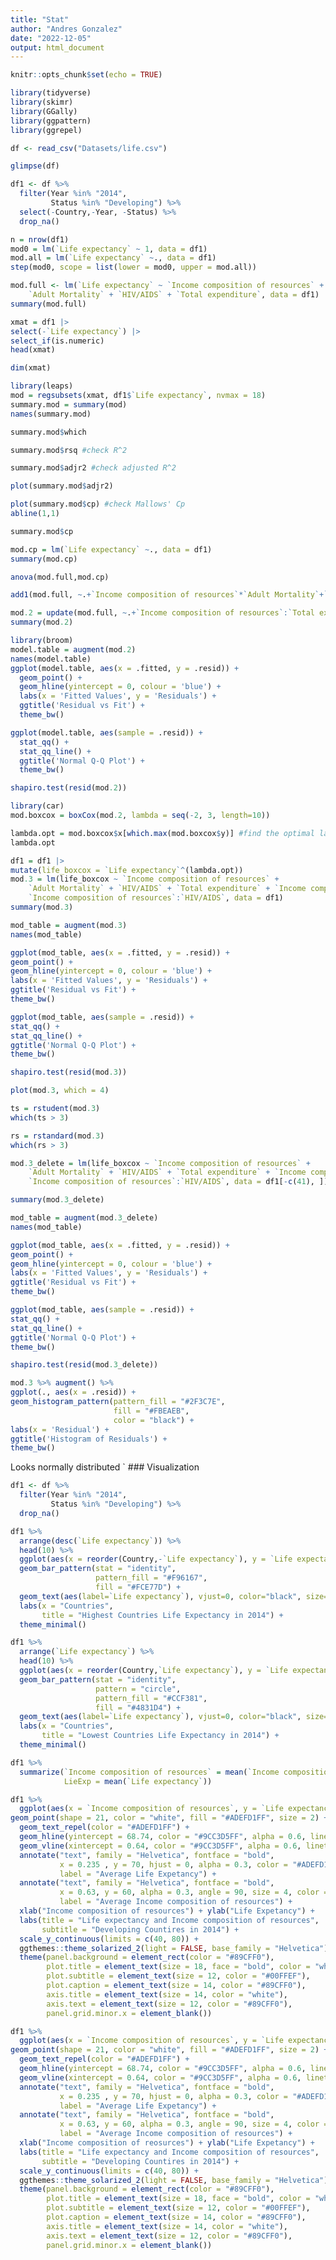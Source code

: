 ```yaml
---
title: "Stat"
author: "Andres Gonzalez"
date: "2022-12-05"
output: html_document
---
```


```r
knitr::opts_chunk$set(echo = TRUE)
```

```r
library(tidyverse)
library(skimr)
library(GGally)
library(ggpattern)
library(ggrepel)
```

```r
df <- read_csv("Datasets/life.csv")
```

```r
glimpse(df)
```

```r
df1 <- df %>%
  filter(Year %in% "2014",
         Status %in% "Developing") %>%
  select(-Country,-Year, -Status) %>%
  drop_na()
```



```r
n = nrow(df1)
mod0 = lm(`Life expectancy` ~ 1, data = df1)
mod.all = lm(`Life expectancy` ~., data = df1)
step(mod0, scope = list(lower = mod0, upper = mod.all))
```

```r
mod.full <- lm(`Life expectancy` ~ `Income composition of resources` + 
    `Adult Mortality` + `HIV/AIDS` + `Total expenditure`, data = df1)
summary(mod.full)
```

```r
xmat = df1 |>
select(-`Life expectancy`) |>
select_if(is.numeric)
head(xmat)
```

```r
dim(xmat)
```

```r
library(leaps)
mod = regsubsets(xmat, df1$`Life expectancy`, nvmax = 18)
summary.mod = summary(mod)
names(summary.mod)
```

```r
summary.mod$which
```

```r
summary.mod$rsq #check R^2
```

```r
summary.mod$adjr2 #check adjusted R^2
```

```r
plot(summary.mod$adjr2)
```

```r
plot(summary.mod$cp) #check Mallows' Cp
abline(1,1)
```

```r
summary.mod$cp
```

```r
mod.cp = lm(`Life expectancy` ~., data = df1)
summary(mod.cp)
```

```r
anova(mod.full,mod.cp)
```


```r
add1(mod.full, ~.+`Income composition of resources`*`Adult Mortality`+`Income composition of resources`*`HIV/AIDS`+`Income composition of resources`*`Total expenditure`, test = 'F')
```

```r
mod.2 = update(mod.full, ~.+`Income composition of resources`:`Total expenditure`+`Income composition of resources`:`HIV/AIDS`)
summary(mod.2)
```



```r
library(broom)
model.table = augment(mod.2)
names(model.table)
ggplot(model.table, aes(x = .fitted, y = .resid)) +
  geom_point() +
  geom_hline(yintercept = 0, colour = 'blue') +
  labs(x = 'Fitted Values', y = 'Residuals') +
  ggtitle('Residual vs Fit') +
  theme_bw()
```

```r
ggplot(model.table, aes(sample = .resid)) +
  stat_qq() +
  stat_qq_line() +
  ggtitle('Normal Q-Q Plot') +
  theme_bw()
```

```r
shapiro.test(resid(mod.2))
```

```r
library(car)
mod.boxcox = boxCox(mod.2, lambda = seq(-2, 3, length=10))
```

```r
lambda.opt = mod.boxcox$x[which.max(mod.boxcox$y)] #find the optimal lambda
lambda.opt
```

```r
df1 = df1 |>
mutate(life_boxcox = `Life expectancy`^(lambda.opt))
mod.3 = lm(life_boxcox ~ `Income composition of resources` + 
    `Adult Mortality` + `HIV/AIDS` + `Total expenditure` + `Income composition of resources`:`Total expenditure` + 
    `Income composition of resources`:`HIV/AIDS`, data = df1)
summary(mod.3)
```

```r
mod_table = augment(mod.3)
names(mod_table)
```

```r
ggplot(mod_table, aes(x = .fitted, y = .resid)) +
geom_point() +
geom_hline(yintercept = 0, colour = 'blue') +
labs(x = 'Fitted Values', y = 'Residuals') +
ggtitle('Residual vs Fit') +
theme_bw()
```

```r
ggplot(mod_table, aes(sample = .resid)) +
stat_qq() +
stat_qq_line() +
ggtitle('Normal Q-Q Plot') +
theme_bw()
```

```r
shapiro.test(resid(mod.3))
```


```r
plot(mod.3, which = 4)
```

```r
ts = rstudent(mod.3)
which(ts > 3)
```

```r
rs = rstandard(mod.3)
which(rs > 3)
```

```r
mod.3_delete = lm(life_boxcox ~ `Income composition of resources` + 
    `Adult Mortality` + `HIV/AIDS` + `Total expenditure` + `Income composition of resources`:`Total expenditure` + 
    `Income composition of resources`:`HIV/AIDS`, data = df1[-c(41), ])
```

```r
summary(mod.3_delete)
```


```r
mod_table = augment(mod.3_delete)
names(mod_table)
```


```r
ggplot(mod_table, aes(x = .fitted, y = .resid)) +
geom_point() +
geom_hline(yintercept = 0, colour = 'blue') +
labs(x = 'Fitted Values', y = 'Residuals') +
ggtitle('Residual vs Fit') +
theme_bw()
```

```r
ggplot(mod_table, aes(sample = .resid)) +
stat_qq() +
stat_qq_line() +
ggtitle('Normal Q-Q Plot') +
theme_bw()
```

```r
shapiro.test(resid(mod.3_delete))
```

```r
mod.3 %>% augment() %>%
ggplot(., aes(x = .resid)) +
geom_histogram_pattern(pattern_fill = "#2F3C7E",
                       fill = "#FBEAEB",
                       color = "black") +
labs(x = 'Residual') +
ggtitle('Histogram of Residuals') +
theme_bw()
```

Looks normally distributed
`
### Visualization

```r
df1 <- df %>%
  filter(Year %in% "2014",
         Status %in% "Developing") %>%
  drop_na()
```

```r
df1 %>%
  arrange(desc(`Life expectancy`)) %>%
  head(10) %>%
  ggplot(aes(x = reorder(Country,-`Life expectancy`), y = `Life expectancy`)) +
  geom_bar_pattern(stat = "identity",
                   pattern_fill = "#F96167",
                   fill = "#FCE77D") +
  geom_text(aes(label=`Life expectancy`), vjust=0, color="black", size=4.5) +
  labs(x = "Countries",
       title = "Highest Countries Life Expectancy in 2014") +
  theme_minimal()
```

```r
df1 %>%
  arrange(`Life expectancy`) %>%
  head(10) %>%
  ggplot(aes(x = reorder(Country,`Life expectancy`), y = `Life expectancy`)) +
  geom_bar_pattern(stat = "identity",
                   pattern = "circle",
                   pattern_fill = "#CCF381",
                   fill = "#4831D4") +
  geom_text(aes(label=`Life expectancy`), vjust=0, color="black", size=4.5) +
  labs(x = "Countries",
       title = "Lowest Countries Life Expectancy in 2014") +
  theme_minimal()
```

```r
df1 %>% 
  summarize(`Income composition of resources` = mean(`Income composition of resources`),
            LieExp = mean(`Life expectancy`))
```


```r
df1 %>%
  ggplot(aes(x = `Income composition of resources`, y = `Life expectancy`, label = Country)) +
geom_point(shape = 21, color = "white", fill = "#ADEFD1FF", size = 2) +
  geom_text_repel(color = "#ADEFD1FF") +
  geom_hline(yintercept = 68.74, color = "#9CC3D5FF", alpha = 0.6, linetype = "dashed") +
  geom_vline(xintercept = 0.64, color = "#9CC3D5FF", alpha = 0.6, linetype = "dashed") +
  annotate("text", family = "Helvetica", fontface = "bold",
           x = 0.235 , y = 70, hjust = 0, alpha = 0.3, color = "#ADEFD1FF",
           label = "Average Life Expetancy") +
  annotate("text", family = "Helvetica", fontface = "bold",
           x = 0.63, y = 60, alpha = 0.3, angle = 90, size = 4, color = "#ADEFD1FF",
           label = "Average Income composition of resources") +
  xlab("Income composition of resources") + ylab("Life Expetancy") +
  labs(title = "Life expectancy and Income composition of resources",
       subtitle = "Developing Countires in 2014") +
  scale_y_continuous(limits = c(40, 80)) +
  ggthemes::theme_solarized_2(light = FALSE, base_family = "Helvetica") +
  theme(panel.background = element_rect(color = "#89CFF0"),
        plot.title = element_text(size = 18, face = "bold", color = "white"),
        plot.subtitle = element_text(size = 12, color = "#00FFEF"),
        plot.caption = element_text(size = 14, color = "#89CFF0"),
        axis.title = element_text(size = 14, color = "white"),
        axis.text = element_text(size = 12, color = "#89CFF0"),
        panel.grid.minor.x = element_blank())
```

```r
df1 %>%
  ggplot(aes(x = `Income composition of resources`, y = `Life expectancy`, label = Country)) +
geom_point(shape = 21, color = "white", fill = "#ADEFD1FF", size = 2) +
  geom_text_repel(color = "#ADEFD1FF") +
  geom_hline(yintercept = 68.74, color = "#9CC3D5FF", alpha = 0.6, linetype = "dashed") +
  geom_vline(xintercept = 0.64, color = "#9CC3D5FF", alpha = 0.6, linetype = "dashed") +
  annotate("text", family = "Helvetica", fontface = "bold",
           x = 0.235 , y = 70, hjust = 0, alpha = 0.3, color = "#ADEFD1FF",
           label = "Average Life Expetancy") +
  annotate("text", family = "Helvetica", fontface = "bold",
           x = 0.63, y = 60, alpha = 0.3, angle = 90, size = 4, color = "#ADEFD1FF",
           label = "Average Income composition of resources") +
  xlab("Income composition of reosurces") + ylab("Life Expetancy") +
  labs(title = "Life expectancy and Income composition of resources",
       subtitle = "Developing Countires in 2014") +
  scale_y_continuous(limits = c(40, 80)) +
  ggthemes::theme_solarized_2(light = FALSE, base_family = "Helvetica") +
  theme(panel.background = element_rect(color = "#89CFF0"),
        plot.title = element_text(size = 18, face = "bold", color = "white"),
        plot.subtitle = element_text(size = 12, color = "#00FFEF"),
        plot.caption = element_text(size = 14, color = "#89CFF0"),
        axis.title = element_text(size = 14, color = "white"),
        axis.text = element_text(size = 12, color = "#89CFF0"),
        panel.grid.minor.x = element_blank())
```

